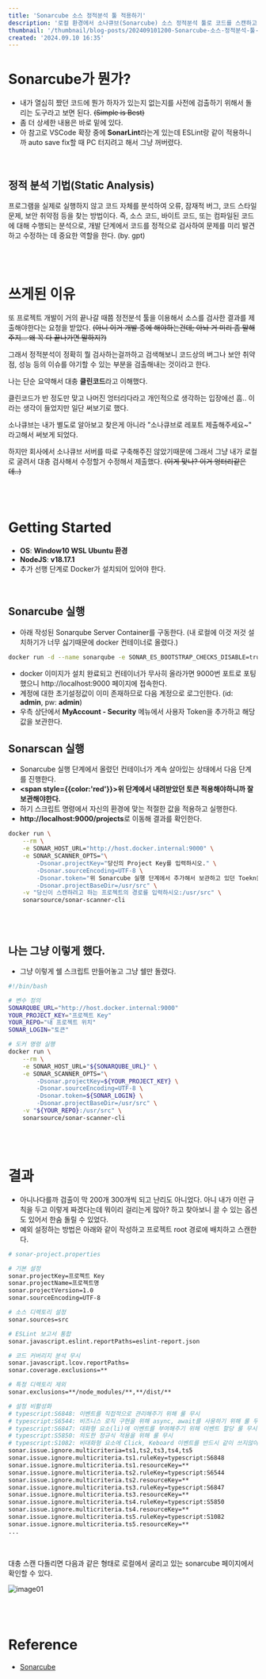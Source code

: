 ```yaml
---
title: 'Sonarcube 소스 정적분석 툴 적용하기'
description: '로컬 환경에서 소나큐브(Sonarcube) 소스 정적분석 툴로 코드를 스캔하고 리포트 받을 수 있는 방법에 대한 설명'
thumbnail: '/thumbnail/blog-posts/202409101200-Sonarcube-소스-정적분석-툴-적용하기.svg'
created: '2024.09.10 16:35'
---
```


# Sonarcube가 뭔가?

* 내가 열심히 짰던 코드에 뭔가 하자가 있는지 없는지를 사전에 검출하기 위해서 돌리는 도구라고 보면 된다. <del>(Simple is Best)</del>
* 좀 더 상세한 내용은 바로 밑에 있다.
* 아 참고로 VSCode 확장 중에 **SonarLint**라는게 있는데 ESLint랑 같이 적용하니까 auto save fix할 때 PC 터지려고 해서 그냥 꺼버렸다.

<br />

## 정적 분석 기법(Static Analysis)

프로그램을 실제로 실행하지 않고 코드 자체를 분석하여 오류, 잠재적 버그, 코드 스타일 문제, 보안 취약점 등을 찾는 방법이다.
즉, 소스 코드, 바이트 코드, 또는 컴파일된 코드에 대해 수행되는 분석으로, 개발 단계에서 코드를 정적으로 검사하여 문제를 미리 발견하고 수정하는 데 중요한 역할을 한다. (by. gpt)

<br />
<br />

# 쓰게된 이유

또 프로젝트 개발이 거의 끝나갈 때쯤 정전분석 툴을 이용해서 소스를 검사한 결과를 제출해야한다는 요청을 받았다. <del>(아니 이거 개발 중에 해야하는건데; 아놔 거 미리 좀 말해주지... 왜 꼭 다 끝나가면 말하지?)</del>

그래서 정적분석이 정확히 뭘 검사하는걸까하고 검색해보니 코드상의 버그나 보안 취약점, 성능 등의 이슈를 야기할 수 있는 부분을 검출해내는 것이라고 한다.

나는 단순 요약해서 대충 **클린코드**라고 이해했다.

클린코드가 반 정도만 맞고 나머진 엉터리다라고 개인적으로 생각하는 입장에선 흠.. 이라는 생각이 들었지만 일단 써보기로 했다.

소나큐브는 내가 별도로 알아보고 찾은게 아니라 "소나큐브로 레포트 제출해주세요~" 라고해서 써보게 되었다.

하지만 회사에서 소나큐브 서버를 따로 구축해주진 않았기때문에 그래서 그냥 내가 로컬로 굴려서 대충 검사해서 수정할거 수정해서 제출했다. <del>(이게 맞나? 이거 엉터리같은데..)</del>

<br />
<br />

# Getting Started

* **OS**: **Window10 WSL Ubuntu 환경**
* **NodeJS**: **v18.17.1**
* 추가 선행 단계로 Docker가 설치되어 있어야 한다.

<br />

## Sonarcube 실행

* 아래 작성된 Sonarqube Server Container를 구동한다. (내 로컬에 이것 저것 설치하기가 너무 싫기때문에 docker 컨테이너로 올렸다.)

```bash
docker run -d --name sonarqube -e SONAR_ES_BOOTSTRAP_CHECKS_DISABLE=true -p 9000:9000 sonarqube:latest
```

* docker 이미지가 설치 완료되고 컨테이너가 무사히 올라가면 9000번 포트로 포팅했으니 http://localhost:9000 페이지에 접속한다.
* 계정에 대한 초기설정값이 이미 존재하므로 다음 계정으로 로그인한다. (id: **admin**, pw: **admin**)
* 우측 상단에서 **MyAccount - Security** 메뉴에서 사용자 Token을 추가하고 해당 값을 보관한다.

## Sonarscan 실행

* Sonarcube 실행 단계에서 올렸던 컨테이너가 계속 살아있는 상태에서 다음 단계를 진행한다.
* **<span style={{color:'red'}}>위 단계에서 내려받았던 토큰 적용해야하니까 잘 보관해야한다.</span>**
* 하기 스크립트 명령에서 자신의 환경에 맞는 적절한 값을 적용하고 실행한다.
* **http://localhost:9000/projects**로 이동해 결과를 확인한다.

```bash
docker run \
    --rm \
    -e SONAR_HOST_URL="http://host.docker.internal:9000" \
    -e SONAR_SCANNER_OPTS="\
        -Dsonar.projectKey="당신의 Project Key를 입력하시오." \
        -Dsonar.sourceEncoding=UTF-8 \
        -Dsonar.token="위 Sonarcube 실행 단계에서 추가해서 보관하고 있던 Toekn을 넣어주시오." \
        -Dsonar.projectBaseDir=/usr/src" \
    -v "당신이 스캔하려고 하는 프로젝트의 경로를 입력하시오:/usr/src" \
    sonarsource/sonar-scanner-cli
```

<br />
<br />

## 나는 그냥 이렇게 했다.

* 그냥 이렇게 쉘 스크립트 만들어놓고 그냥 쉘만 돌렸다.

```bash
#!/bin/bash

# 변수 정의
SONARQUBE_URL="http://host.docker.internal:9000"
YOUR_PROJECT_KEY="프로젝트 Key"
YOUR_REPO="내 프로젝트 위치"
SONAR_LOGIN="토큰"

# 도커 명령 실행
docker run \
    --rm \
    -e SONAR_HOST_URL="${SONARQUBE_URL}" \
    -e SONAR_SCANNER_OPTS="\
        -Dsonar.projectKey=${YOUR_PROJECT_KEY} \
        -Dsonar.sourceEncoding=UTF-8 \
        -Dsonar.token=${SONAR_LOGIN} \
        -Dsonar.projectBaseDir=/usr/src" \
    -v "${YOUR_REPO}:/usr/src" \
    sonarsource/sonar-scanner-cli
```

<br />
<br />

# 결과

* 아니나다를까 검출이 막 200개 300개씩 되고 난리도 아니었다. 아니 내가 이런 규칙을 두고 이렇게 짜겠다는데 뭐이리 걸리는게 많아? 하고 찾아보니 끌 수 있는 옵션도 있어서 한숨 돌릴 수 있었다.
* 예외 설정하는 방법은 아래와 같이 작성하고 프로젝트 root 경로에 배치하고 스캔한다.

```bash
# sonar-project.properties

# 기본 설정
sonar.projectKey=프로젝트 Key
sonar.projectName=프로젝트명
sonar.projectVersion=1.0
sonar.sourceEncoding=UTF-8

# 소스 디렉토리 설정
sonar.sources=src

# ESLint 보고서 통합
sonar.javascript.eslint.reportPaths=eslint-report.json

# 코드 커버리지 분석 무시
sonar.javascript.lcov.reportPaths=
sonar.coverage.exclusions=**

# 특정 디렉토리 제외
sonar.exclusions=**/node_modules/**,**/dist/**

# 설정 비활성화
# typescript:S6848: 이벤트를 직접적으로 관리해주기 위해 룰 무시
# typescript:S6544: 비즈니스 로직 구현을 위해 async, await를 사용하기 위해 룰 무시
# typescript:S6847: 대화형 요소(li)에 이벤트를 부여해주기 위해 이벤트 할당 룰 무시
# typescript:S5850: 의도한 정규식 적용을 위해 룰 무시
# typescript:S1082: 비대화형 요소에 Click, Keboard 이벤트를 반드시 같이 쓰지않아도 되도록 이벤트 할당 룰 무시
sonar.issue.ignore.multicriteria=ts1,ts2,ts3,ts4,ts5
sonar.issue.ignore.multicriteria.ts1.ruleKey=typescript:S6848
sonar.issue.ignore.multicriteria.ts1.resourceKey=**
sonar.issue.ignore.multicriteria.ts2.ruleKey=typescript:S6544
sonar.issue.ignore.multicriteria.ts2.resourceKey=**
sonar.issue.ignore.multicriteria.ts3.ruleKey=typescript:S6847
sonar.issue.ignore.multicriteria.ts3.resourceKey=**
sonar.issue.ignore.multicriteria.ts4.ruleKey=typescript:S5850
sonar.issue.ignore.multicriteria.ts4.resourceKey=**
sonar.issue.ignore.multicriteria.ts5.ruleKey=typescript:S1082
sonar.issue.ignore.multicriteria.ts5.resourceKey=**
...
```

<br />

대충 스캔 다돌리면 다음과 같은 형태로 로컬에서 굴리고 있는 sonarcube 페이지에서 확인할 수 있다.

![image01](/images/blog-posts/202409101200-Sonarcube-소스-정적분석-툴-적용하기/image01.png)

<br />
<br />

# Reference

* [Sonarcube](https://docs.sonarsource.com/sonarqube/latest/setup-and-upgrade/install-the-server/installing-sonarqube-from-docker/)
